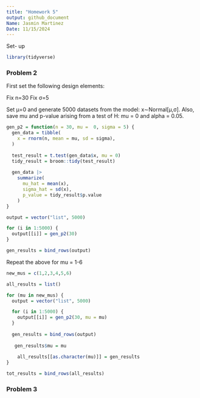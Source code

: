 ```yaml
---
title: "Homework 5"
output: github_document
Name: Jasmin Martinez
Date: 11/15/2024
---
```

Set- up
```r
library(tidyverse)
```

### **Problem 2**
First set the following design elements:

Fix n=30
Fix σ=5

Set μ=0 and generate 5000 datasets from the model: x∼Normal[μ,σ]. 
Also, save mu and p-value arising from a test of H: mu = 0 and alpha = 0.05. 
```r
gen_p2 = function(n = 30, mu =  0, sigma = 5) {
  gen_data = tibble(
    x = rnorm(n, mean = mu, sd = sigma),
  )
  
  test_result = t.test(gen_data$x, mu = 0)
  tidy_result = broom::tidy(test_result)
  
  gen_data |>
    summarize(
      mu_hat = mean(x),
      sigma_hat = sd(x),
      p_value = tidy_result$p.value
    )
}

output = vector("list", 5000)

for (i in 1:5000) {
  output[[i]] = gen_p2(30)
}

gen_results = bind_rows(output)
```

Repeat the above for mu = 1-6
```r
new_mus = c(1,2,3,4,5,6)

all_results = list()

for (mu in new_mus) {
  output = vector("list", 5000) 

  for (i in 1:5000) {
    output[[i]] = gen_p2(30, mu = mu)
  }
  
  gen_results = bind_rows(output)
  
   gen_results$mu = mu
   
    all_results[[as.character(mu)]] = gen_results
}

tot_results = bind_rows(all_results)
```





### **Problem 3**